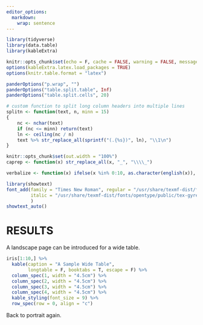 ```yaml
---
editor_options: 
  markdown: 
    wrap: sentence
---
```


```r
library(tidyverse)
library(data.table)
library(kableExtra)

knitr::opts_chunk$set(echo = F, cache = FALSE, warning = FALSE, message = FALSE)
options(kableExtra.latex.load_packages = TRUE)
options(knitr.table.format = "latex")

panderOptions("p.wrap", "")
panderOptions("table.split.table", Inf)
panderOptions("table.split.cells", 20)

# custom function to split long column headers into multiple lines
splitn <- function(text, n, minn = 15)
{
    nc <- nchar(text)
    if (nc <= minn) return(text)
    ln <- ceiling(nc / n)
    text %>% str_replace_all(sprintf("(.{%s})", ln), "\\1\n")
}

knitr::opts_chunk$set(out.width = "100%") 
caprep <- function(x) str_replace_all(x, "_", "\\\\_")

verbalize <- function(x) ifelse(x %in% 0:10, as.character(english(x)), x)

library(showtext)
font_add(family = "Times New Roman", regular = "/usr/share/texmf-dist/fonts/opentype/public/tex-gyre/texgyretermes-regular.otf",
         italic = "/usr/share/texmf-dist/fonts/opentype/public/tex-gyre/texgyretermes-italic.otf"
         )
showtext_auto()

```

# RESULTS


A landscape page can be introduced for a wide table.

\newpage
\blandscape
\setstretch{1.0}
```r

iris[1:10,] %>%
  kable(caption = "A Sample Wide Table",
        longtable = F, booktabs = T, escape = F) %>%
  column_spec(1, width = "4.5cm") %>%
  column_spec(2, width = "4.5cm") %>%
  column_spec(3, width = "4.5cm") %>%
  column_spec(4, width = "4.5cm") %>%
  kable_styling(font_size = 9) %>%
  row_spec(row = 0, align = "c")
```
\setstretch{2.0}
\elandscape

\newpage

Back to portrait again.
